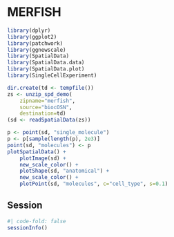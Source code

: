 # MERFISH

```r
library(dplyr)
library(ggplot2)
library(patchwork)
library(ggnewscale)
library(SpatialData)
library(SpatialData.data)
library(SpatialData.plot)
library(SingleCellExperiment)
```

```r
dir.create(td <- tempfile())
zs <- unzip_spd_demo(
    zipname="merfish", 
    source="biocOSN",
    destination=td)
(sd <- readSpatialData(zs))
```

```r
p <- point(sd, "single_molecule")
p <- p[sample(length(p), 2e3)]
point(sd, "molecules") <- p
plotSpatialData() +
    plotImage(sd) +
    new_scale_color() +
    plotShape(sd, "anatomical") +
    new_scale_color() +
    plotPoint(sd, "molecules", c="cell_type", s=0.1)
```

::: {.callout-note icon=false, collapse=true}
# Session {-}
```r
#| code-fold: false
sessionInfo()
```
:::
